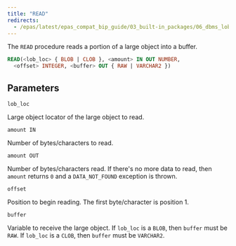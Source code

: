 ```yaml
---
title: "READ"
redirects:
  - /epas/latest/epas_compat_bip_guide/03_built-in_packages/06_dbms_lob/10_read/ #generated for docs/epas/reorg-role-use-case-mode
---
```


The `READ` procedure reads a portion of a large object into a buffer.

```sql
READ(<lob_loc> { BLOB | CLOB }, <amount> IN OUT NUMBER,
  <offset> INTEGER, <buffer> OUT { RAW | VARCHAR2 })
```

## Parameters

`lob_loc`

 Large object locator of the large object to read.

`amount IN`

 Number of bytes/characters to read.

`amount OUT`

 Number of bytes/characters read. If there's no more data to read, then `amount` returns `0` and a `DATA_NOT_FOUND` exception is thrown.

`offset`

 Position to begin reading. The first byte/character is position 1.

`buffer`

 Variable to receive the large object. If `lob_loc` is a `BLOB`, then `buffer` must be `RAW`. If `lob_loc` is a `CLOB`, then `buffer` must be `VARCHAR2`.
